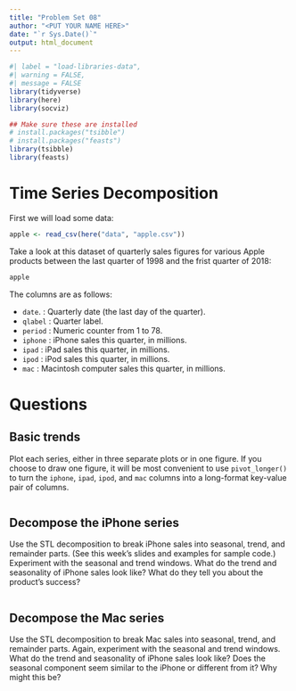 ```yaml
---
title: "Problem Set 08"
author: "<PUT YOUR NAME HERE>"
date: "`r Sys.Date()`"
output: html_document
---
```


```r
#| label = "load-libraries-data",
#| warning = FALSE,
#| message = FALSE
library(tidyverse)
library(here)
library(socviz)

## Make sure these are installed
# install.packages("tsibble")
# install.packages("feasts")
library(tsibble)
library(feasts)
```

# Time Series Decomposition

First we will load some data:

```r
apple <- read_csv(here("data", "apple.csv")) 
```

Take a look at this dataset of quarterly sales figures for various Apple products between the last quarter of 1998 and the frist quarter of 2018:

```r
apple
```

The columns are as follows:

- `date`.  : Quarterly date (the last day of the quarter).
- `qlabel` : Quarter label. 
- `period` : Numeric counter from 1 to 78.
- `iphone` : iPhone sales this quarter, in millions.
- `ipad`   : iPad sales this quarter, in millions.
- `ipod`   : iPod sales this quarter, in millions.
- `mac`    : Macintosh computer sales this quarter, in millions.


# Questions

## Basic trends

Plot each series, either in three separate plots or in one figure. If you choose to draw one figure, it will be most convenient to use `pivot_longer()` to turn the `iphone`,  `ipad`,  `ipod`, and  `mac` columns into a long-format key-value pair of columns.

```r

```


## Decompose the iPhone series

Use the STL decomposition to break iPhone sales into seasonal, trend, and remainder parts. (See this week's slides and examples for sample code.) Experiment with the seasonal and trend windows. What do the trend and seasonality of iPhone sales look like? What do they tell you about the product's success?


```r

```

## Decompose the Mac series

Use the STL decomposition to break Mac sales into seasonal, trend, and remainder parts. Again, experiment with the seasonal and trend windows. What do the trend and seasonality of iPhone sales look like? Does the seasonal component seem similar to the iPhone or different from it? Why might this be?

```r

```




